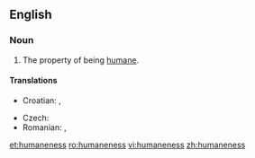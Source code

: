 ==English==

===Noun===
{{en-noun|-}}

# The property of being [[humane]].

====Translations====
{{trans-top|property of being humane}}
* Croatian: {{t-|hr|čovjekoljublje|n|alt=čȍvjekoljūblje}}, {{t-|hr|čovjekoljubivost|f|alt=čovjekoljùbivōst}}
{{trans-mid}}
* Czech: {{t-|cs|lidskost|f}}
* Romanian: {{t-|ro|omenie|f}}, {{t+|ro|umanitate|f}}
{{trans-bottom}}

[[et:humaneness]]
[[ro:humaneness]]
[[vi:humaneness]]
[[zh:humaneness]]